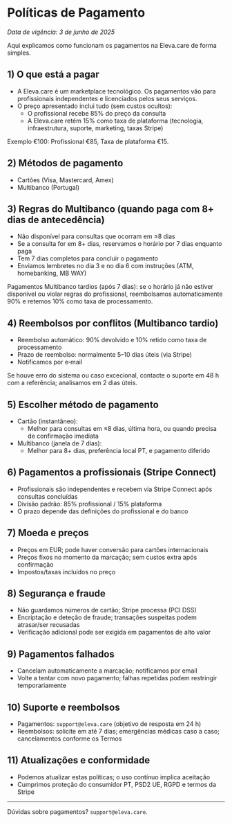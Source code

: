 # Políticas de Pagamento

_Data de vigência: 3 de junho de 2025_

Aqui explicamos como funcionam os pagamentos na Eleva.care de forma simples.

## 1) O que está a pagar

- A Eleva.care é um marketplace tecnológico. Os pagamentos vão para profissionais independentes e licenciados pelos seus serviços.
- O preço apresentado inclui tudo (sem custos ocultos):
  - O profissional recebe 85% do preço da consulta
  - A Eleva.care retém 15% como taxa de plataforma (tecnologia, infraestrutura, suporte, marketing, taxas Stripe)

Exemplo €100: Profissional €85, Taxa de plataforma €15.

## 2) Métodos de pagamento

- Cartões (Visa, Mastercard, Amex)
- Multibanco (Portugal)

## 3) Regras do Multibanco (quando paga com 8+ dias de antecedência)

- Não disponível para consultas que ocorram em ≤8 dias
- Se a consulta for em 8+ dias, reservamos o horário por 7 dias enquanto paga
- Tem 7 dias completos para concluir o pagamento
- Enviamos lembretes no dia 3 e no dia 6 com instruções (ATM, homebanking, MB WAY)

Pagamentos Multibanco tardios (após 7 dias): se o horário já não estiver disponível ou violar regras do profissional, reembolsamos automaticamente 90% e retemos 10% como taxa de processamento.

## 4) Reembolsos por conflitos (Multibanco tardio)

- Reembolso automático: 90% devolvido e 10% retido como taxa de processamento
- Prazo de reembolso: normalmente 5–10 dias úteis (via Stripe)
- Notificamos por e‑mail

Se houve erro do sistema ou caso excecional, contacte o suporte em 48 h com a referência; analisamos em 2 dias úteis.

## 5) Escolher método de pagamento

- Cartão (instantâneo):
  - Melhor para consultas em ≤8 dias, última hora, ou quando precisa de confirmação imediata
- Multibanco (janela de 7 dias):
  - Melhor para 8+ dias, preferência local PT, e pagamento diferido

## 6) Pagamentos a profissionais (Stripe Connect)

- Profissionais são independentes e recebem via Stripe Connect após consultas concluídas
- Divisão padrão: 85% profissional / 15% plataforma
- O prazo depende das definições do profissional e do banco

## 7) Moeda e preços

- Preços em EUR; pode haver conversão para cartões internacionais
- Preços fixos no momento da marcação; sem custos extra após confirmação
- Impostos/taxas incluídos no preço

## 8) Segurança e fraude

- Não guardamos números de cartão; Stripe processa (PCI DSS)
- Encriptação e deteção de fraude; transações suspeitas podem atrasar/ser recusadas
- Verificação adicional pode ser exigida em pagamentos de alto valor

## 9) Pagamentos falhados

- Cancelam automaticamente a marcação; notificamos por email
- Volte a tentar com novo pagamento; falhas repetidas podem restringir temporariamente

## 10) Suporte e reembolsos

- Pagamentos: `support@eleva.care` (objetivo de resposta em 24 h)
- Reembolsos: solicite em até 7 dias; emergências médicas caso a caso; cancelamentos conforme os Termos

## 11) Atualizações e conformidade

- Podemos atualizar estas políticas; o uso contínuo implica aceitação
- Cumprimos proteção do consumidor PT, PSD2 UE, RGPD e termos da Stripe

---

Dúvidas sobre pagamentos? `support@eleva.care`.

